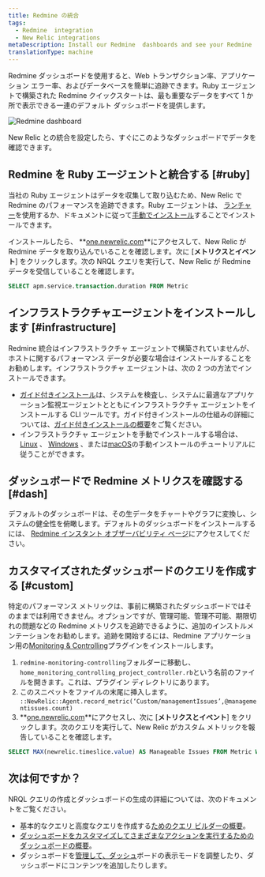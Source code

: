 ```yaml
---
title: Redmine の統合
tags:
  - Redmine  integration
  - New Relic integrations
metaDescription: Install our Redmine  dashboards and see your Redmine  data in New Relic.
translationType: machine
---
```



Redmine ダッシュボードを使用すると、Web トランザクション率、アプリケーション エラー率、およびデータベースを簡単に追跡できます。Ruby エージェントで構築された Redmine クイックスタートは、最も重要なデータをすべて 1 か所で表示できる一連のデフォルト ダッシュボードを提供します。

<img
  src={infrastructureRedmineIoDash}
  title="Redmine dashboard"
  alt="Redmine dashboard"
/>

<figcaption>
  New Relic との統合を設定したら、すぐにこのようなダッシュボードでデータを確認できます。
</figcaption>

## Redmine を Ruby エージェントと統合する [#ruby]

当社の Ruby エージェントはデータを収集して取り込むため、New Relic で Redmine のパフォーマンスを追跡できます。Ruby エージェントは、 [ランチャー](https://one.newrelic.com/marketplace?account=1&state=eb17d004-3569-306a-d693-9506d3d0cf4e)を使用するか、ドキュメントに従って[手動でインストール](/docs/apm/agents/ruby-agent/installation/install-new-relic-ruby-agent)することでインストールできます。

インストールしたら、 **[one.newrelic.com](https://one.newrelic.com/all-capaibilities)**にアクセスして、New Relic が Redmine データを取り込んでいることを確認します。次に \[**メトリクスとイベント**] をクリックします。次の NRQL クエリを実行して、New Relic が Redmine データを受信していることを確認します。

```sql
SELECT apm.service.transaction.duration FROM Metric
```

## インフラストラクチャエージェントをインストールします [#infrastructure]

Redmine 統合はインフラストラクチャ エージェントで構築されていませんが、ホストに関するパフォーマンス データが必要な場合はインストールすることをお勧めします。インフラストラクチャ エージェントは、次の 2 つの方法でインストールできます。

* [ガイド付きインストール](https://one.newrelic.com/nr1-core?state=4f81feab-35f7-e97e-9903-52510f8542bd)は、システムを検査し、システムに最適なアプリケーション監視エージェントとともにインフラストラクチャ エージェントをインストールする CLI ツールです。ガイド付きインストールの仕組みの詳細については、[ガイド付きインストールの概要](/docs/infrastructure/host-integrations/installation/new-relic-guided-install-overview)をご覧ください。
* インフラストラクチャ エージェントを手動でインストールする場合は、 [Linux](/docs/infrastructure/install-infrastructure-agent/linux-installation/install-infrastructure-monitoring-agent-linux) 、 [Windows](/docs/infrastructure/install-infrastructure-agent/windows-installation/install-infrastructure-monitoring-agent-windows/) 、または[macOS](/docs/infrastructure/install-infrastructure-agent/macos-installation/install-infrastructure-monitoring-agent-macos/)の手動インストールのチュートリアルに従うことができます。

## ダッシュボードで Redmine メトリクスを確認する [#dash]

デフォルトのダッシュボードは、その生データをチャートやグラフに変換し、システムの健全性を俯瞰します。デフォルトのダッシュボードをインストールするには、 [Redmine インスタント オブザーバビリティ ページ](https://newrelic.com/instant-observability/redmine)にアクセスしてください。

## カスタマイズされたダッシュボードのクエリを作成する [#custom]

特定のパフォーマンス メトリックは、事前に構築されたダッシュボードではそのままでは利用できません。オプションですが、管理可能、管理不可能、期限切れの問題などの Redmine メトリクスを追跡できるように、追加のインストルメンテーションをお勧めします。追跡を開始するには、Redmine アプリケーション用の[Monitoring & Controlling](https://www.redmine.org/plugins/monitoring-controlling)プラグインをインストールします。

1. `redmine-monitoring-controlling`フォルダーに移動し、 `home_monitoring_controlling_project_controller.rb`という名前のファイルを開きます。これは、プラグイン ディレクトリにあります。
2. このスニペットをファイルの末尾に挿入します。 `::NewRelic::Agent.record_metric(‘Custom/managementIssues’,@managementissues.count)`
3. **[one.newrelic.com](https://one.newrelic.com/all-capabilities)**にアクセスし、次に \[**メトリクスとイベント**] をクリックします。次のクエリを実行して、New Relic がカスタム メトリックを報告していることを確認します。

```sql
SELECT MAX(newrelic.timeslice.value) AS Manageable Issues FROM Metric WHERE metricTimesliceName like '%Custom/managementissues%'
```

## 次は何ですか？

NRQL クエリの作成とダッシュボードの生成の詳細については、次のドキュメントをご覧ください。

* 基本的なクエリと高度なクエリを作成する[ためのクエリ ビルダーの概要](/docs/query-your-data/explore-query-data/query-builder/introduction-query-builder)。
* [ダッシュボードをカスタマイズしてさまざまなアクションを実行するためのダッシュボードの概要](/docs/query-your-data/explore-query-data/dashboards/introduction-dashboards)。
* ダッシュボードを[管理して、ダッシュ](/docs/query-your-data/explore-query-data/dashboards/manage-your-dashboard)ボードの表示モードを調整したり、ダッシュボードにコンテンツを追加したりします。